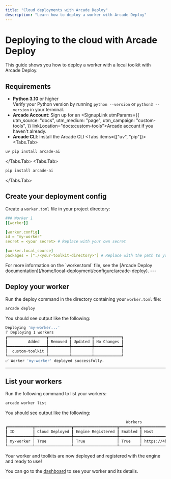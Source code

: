 ```yaml
---
title: "Cloud deployments with Arcade Deploy"
description: "Learn how to deploy a worker with Arcade Deploy"
---
```



# Deploying to the cloud with Arcade Deploy

This guide shows you how to deploy a worker with a local toolkit with Arcade Deploy.

## Requirements

- **Python 3.10** or higher <br/> Verify your Python version by running `python --version` or `python3 --version` in your terminal.
- **Arcade Account**: Sign up for an <SignupLink utmParams={{
            utm_source: "docs",
            utm_medium: "page",
            utm_campaign: "custom-tools",
          }} linkLocation="docs:custom-tools">Arcade account</SignupLink> if you haven't already.
- **Arcade CLI**: Install the Arcade CLI
<Tabs items={["uv", "pip"]}>
<Tabs.Tab>
```bash
uv pip install arcade-ai
```
</Tabs.Tab>
<Tabs.Tab>
```bash
pip install arcade-ai
```
</Tabs.Tab>
</Tabs>

<Steps>

## Create your deployment config

Create a `worker.toml` file in your project directory:

```yaml
### Worker 1
[[worker]]

[worker.config]
id = "my-worker"
secret = <your secret> # Replace with your own secret

[worker.local_source]
packages = ["./<your-toolkit-directory>"] # Replace with the path to your toolkit directory
```
<Note>
  For more information on the `worker.toml` file, see the [Arcade Deploy documentation](/home/local-deployment/configure/arcade-deploy).
</Note>
---

## Deploy your worker

Run the deploy command in the directory containing your `worker.toml` file:

```bash
arcade deploy
```

You should see output like the following:
```bash
Deploying 'my-worker...'                                                                                                                                                                                                                                                                                                                 main.py:589
⠏ Deploying 1 workers
┏━━━━━━━━━━━━━━━━━┳━━━━━━━━━┳━━━━━━━━━┳━━━━━━━━━━━━┓
┃         Added   ┃ Removed ┃ Updated ┃ No Changes ┃
┡━━━━━━━━━━━━━━━━━╇━━━━━━━━━╇━━━━━━━━━╇━━━━━━━━━━━━┩
│  custom-toolkit │         │         │            │
└─────────────────┴─────────┴─────────┴────────────┘
✅ Worker 'my-worker' deployed successfully.
```

---

## List your workers

Run the following command to list your workers:

```bash
arcade worker list
```

You should see output like the following:

```bash
                                                     Workers
┏━━━━━━━━━━━┳━━━━━━━━━━━━━━━━┳━━━━━━━━━━━━━━━━━━━┳━━━━━━━━━┳━━━━━━━━━━━━━━━━━━━━━━━━━━━━━━━━━━━━━━━━━━━━━━━━━━━━━┳━━━━━━━━━━━━━━━┓
┃ ID        ┃ Cloud Deployed ┃ Engine Registered ┃ Enabled ┃ Host                                                ┃ Toolkits      ┃
┡━━━━━━━━━━━╇━━━━━━━━━━━━━━━━╇━━━━━━━━━━━━━━━━━━━╇━━━━━━━━━╇━━━━━━━━━━━━━━━━━━━━━━━━━━━━━━━━━━━━━━━━━━━━━━━━━━━━━╇━━━━━━━━━━━━━━━┩
│ my-worker │ True           │ True              │ True    │ https://4bdfrgfdgftlu0ahyko56gdsr.server.arcade.dev │ CustomToolkit │
└───────────┴────────────────┴───────────────────┴─────────┴─────────────────────────────────────────────────────┴───────────────┘
```

</Steps>

Your worker and toolkits are now deployed and registered with the engine and ready to use!

You can go to the [dashboard](https://api.arcade.dev/dashboard/workers) to see your worker and its details.
